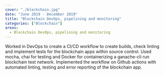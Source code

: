 ```yaml
---
cover: "./blockchain.jpg"
date: "June 2019 - December 2019"
title: "Blockchain DevOps, pipelining and monitoring"
categories: ["Blockchain"]
areas:
  - Blockchain DevOps, pipelining and monitoring
---
```

Worked in DevOps to create a CI/CD workflow to create builds, check linting and implement tests for the blockchain apps within source control. Used mocha, chai for testing and Docker for containerizing a ganache-cli run blockchain test network. Implemented the workflow on Github actions with automated linting, testing and error reporting of the blockchain app.